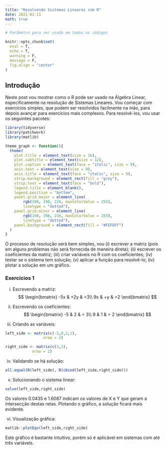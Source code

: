 ```yaml
---
title: "Resolvendo Sistemas Lineares com R"
date: 2021-02-11
math: true
---
```


```r
# Parâmetro para ser usado em todos os códigos

knitr::opts_chunk$set(
  eval = T,
  echo = T,
  warning = F,
  message = F,
  fig.align = "center"
)
```

## **Introdução**

Neste post vou mostrar como o R pode ser usado na Álgebra Linear, especificamente na resolução de Sistemas Lineares. Vou começar com exercícios simples, que podem ser resolvidos facilmente na mão, para depois avançar para exercícios mais complexos. Para resolvê-los, vou usar os seguintes pacotes:

```r
library(tidyverse)
library(patchwork)
library(matlib)

theme_graph <- function(){
  theme(
    plot.title = element_text(size = 16),
    plot.subtitle = element_text(size = 12),
    plot.caption = element_text(face = "italic", size = 9),
    axis.text = element_text(size = 9),
    axis.title = element_text(face = "italic", size = 9),
    strip.background = element_rect(fill = "grey"),
    strip.text = element_text(face = "bold"),
    legend.title = element_blank(),
    legend.position = "bottom",
    panel.grid.major = element_line(
        rgb(198, 198, 216, maxColorValue = 255),
        linetype = "dotted"), 
    panel.grid.minor = element_line(
        rgb(198, 198, 216, maxColorValue = 255),
        linetype = "dotted"),
    panel.background = element_rect(fill = "#FEFDFF")
  )
}
```

O processo de resolução será bem simples, vou (i) escrever a matriz (pois em alguns problemas não será fornecida de maneira direta); (ii) escrever os coeficientes da matriz; (iii) criar variáveis no R com os coeficientes; (iv) testar se o sistema tem solução; (v) aplicar a função para resolvê-lo; (iv) plotar a solução em um gráfico.

### **Exercícios 1**

(i) Escrevendo a matriz:
$$
\begin{bmatrix}
-5x & +2y & =3\\
9x & +y & =2
\end{bmatrix}
$$

(ii) Escrevendo os coeficientes:
$$
\begin{bmatrix}
-5 & 2 & = 3\\
 9 & 1 & = 2
\end{bmatrix}
$$

(iii) Criando as variáveis:

```r
left_side <- matrix(c(-5,9,2,1),
                 nrow = 2)

right_side <- matrix(c(3,2), 
            nrow = 2)
```

(iv) Validando se há solução:

```r
all.equal(R(left_side), R(cbind(left_side,right_side)))
```

(v) Solucionando o sistema linear:

```r
solve(left_side,right_side)
```

Os valores 0.0435 e 1.6087 indicam os valores de X e Y que geram a intersecção destas retas. Plotando o gráfico, a solução ficará mais evidente.

(vi) Visualização gráfica:

```r
matlib::plotEqn(left_side,right_side)
```

Este gráfico é bastante intuitivo, porém só é aplicável em sistemas com até três variávels.


